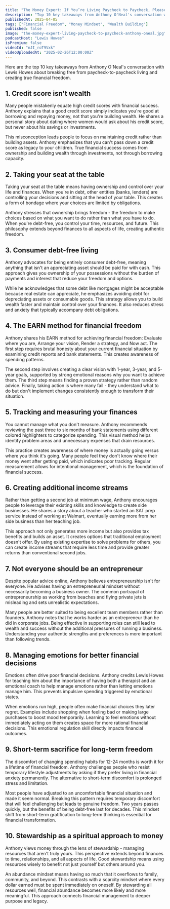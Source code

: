 ```yaml
---
title: "The Money Expert: If You’re Living Paycheck to Paycheck, Please Watch This Video! | Anthony O'Neal"
description: "Top 10 key takeaways from Anthony O'Neal's conversation with Lewis Howes about breaking free from paycheck-to-paycheck living and creating true financial freedom."
publishedAt: 2025-04-05
tags: ["Financial Freedom", "Money Mindset", "Wealth Building"]
published: false
image: "the-money-expert-living-paycheck-to-paycheck-anthony-oneal.jpg"
podcastHost: "Lewis Howes"
isPremium: false
videoId: "nJI_roT9Vxk"
videoUploadedAt: "2025-02-26T12:00:00Z"
---
```



<PodcastSummaryPageLayout frontmatter={frontmatter}>

Here are the top 10 key takeaways from Anthony O'Neal's conversation with Lewis Howes about breaking free from paycheck-to-paycheck living and creating true financial freedom.

## 1. Credit score isn't wealth

Many people mistakenly equate high credit scores with financial success. Anthony explains that a good credit score simply indicates you're good at borrowing and repaying money, not that you're building wealth. He shares a personal story about dating where women would ask about his credit score, but never about his savings or investments.

This misconception leads people to focus on maintaining credit rather than building assets. Anthony emphasizes that you can't pass down a credit score as legacy to your children. True financial success comes from ownership and building wealth through investments, not through borrowing capacity.

## 2. Taking your seat at the table

Taking your seat at the table means having ownership and control over your life and finances. When you're in debt, other entities (banks, lenders) are controlling your decisions and sitting at the head of your table. This creates a form of bondage where your choices are limited by obligations.

Anthony stresses that ownership brings freedom - the freedom to make choices based on what you want to do rather than what you have to do. When you're debt-free, you control your time, resources, and future. This philosophy extends beyond finances to all aspects of life, creating authentic freedom.

## 3. Consumer debt-free living

Anthony advocates for being entirely consumer debt-free, meaning anything that isn't an appreciating asset should be paid for with cash. This approach gives you ownership of your possessions without the burden of payments and interest that reduce your freedom and options.

While he acknowledges that some debt like mortgages might be acceptable because real estate can appreciate, he emphasizes avoiding debt for depreciating assets or consumable goods. This strategy allows you to build wealth faster and maintain control over your finances. It also reduces stress and anxiety that typically accompany debt obligations.

## 4. The EARN method for financial freedom

Anthony shares his EARN method for achieving financial freedom: Evaluate where you are, Arrange your vision, Render a strategy, and Now act. The first step requires brutal honesty about your current financial situation by examining credit reports and bank statements. This creates awareness of spending patterns.

The second step involves creating a clear vision with 1-year, 3-year, and 5-year goals, supported by strong emotional reasons why you want to achieve them. The third step means finding a proven strategy rather than random advice. Finally, taking action is where many fail - they understand what to do but don't implement changes consistently enough to transform their situation.

## 5. Tracking and measuring your finances

You cannot manage what you don't measure. Anthony recommends reviewing the past three to six months of bank statements using different colored highlighters to categorize spending. This visual method helps identify problem areas and unnecessary expenses that drain resources.

This practice creates awareness of where money is actually going versus where you think it's going. Many people feel they don't know where their money went after getting paid, which indicates poor tracking. Regular measurement allows for intentional management, which is the foundation of financial success.

## 6. Creating additional income streams

Rather than getting a second job at minimum wage, Anthony encourages people to leverage their existing skills and knowledge to create side businesses. He shares a story about a teacher who started an SAT prep service instead of working at Walmart, eventually earning more from her side business than her teaching job.

This approach not only generates more income but also provides tax benefits and builds an asset. It creates options that traditional employment doesn't offer. By using existing expertise to solve problems for others, you can create income streams that require less time and provide greater returns than conventional second jobs.

## 7. Not everyone should be an entrepreneur

Despite popular advice online, Anthony believes entrepreneurship isn't for everyone. He advises having an entrepreneurial mindset without necessarily becoming a business owner. The common portrayal of entrepreneurship as working from beaches and flying private jets is misleading and sets unrealistic expectations.

Many people are better suited to being excellent team members rather than founders. Anthony notes that he works harder as an entrepreneur than he did in corporate jobs. Being effective in supporting roles can still lead to wealth and success without the additional pressures of running a business. Understanding your authentic strengths and preferences is more important than following trends.

## 8. Managing emotions for better financial decisions

Emotions often drive poor financial decisions. Anthony credits Lewis Howes for teaching him about the importance of having both a therapist and an emotional coach to help manage emotions rather than letting emotions manage him. This prevents impulsive spending triggered by emotional states.

When emotions run high, people often make financial choices they later regret. Examples include shopping when feeling bad or making large purchases to boost mood temporarily. Learning to feel emotions without immediately acting on them creates space for more rational financial decisions. This emotional regulation skill directly impacts financial outcomes.

## 9. Short-term sacrifice for long-term freedom

The discomfort of changing spending habits for 12-24 months is worth it for a lifetime of financial freedom. Anthony challenges people who resist temporary lifestyle adjustments by asking if they prefer living in financial anxiety permanently. The alternative to short-term discomfort is prolonged stress and limitation.

Most people have adjusted to an uncomfortable financial situation and made it seem normal. Breaking this pattern requires temporary discomfort that will feel challenging but leads to genuine freedom. Two years passes quickly, but the benefits of being debt-free last for decades. This mindset shift from short-term gratification to long-term thinking is essential for financial transformation.

## 10. Stewardship as a spiritual approach to money

Anthony views money through the lens of stewardship - managing resources that aren't truly yours. This perspective extends beyond finances to time, relationships, and all aspects of life. Good stewardship means using resources wisely to benefit not just yourself but others around you.

An abundance mindset means having so much that it overflows to family, community, and beyond. This contrasts with a scarcity mindset where every dollar earned must be spent immediately on oneself. By stewarding all resources well, financial abundance becomes more likely and more meaningful. This approach connects financial management to deeper purpose and legacy.

</PodcastSummaryPageLayout>

